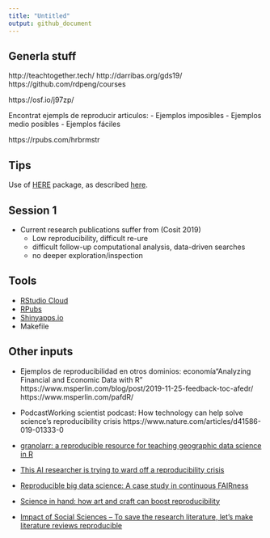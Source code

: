 ```yaml
---
title: "Untitled"
output: github_document
---
```



## Generla stuff
http://teachtogether.tech/
http://darribas.org/gds19/
https://github.com/rdpeng/courses

https://osf.io/j97zp/


Encontrat ejempls de reproducir articulos:
- Ejemplos imposibles
- Ejemplos medio posibles
- Ejemplos fáciles

https://rpubs.com/hrbrmstr

## Tips
 
Use of [HERE](https://github.com/krlmlr/here) package, as described [here](https://github.com/jennybc/here_here).
 

## Session 1


* Current research publications suffer from (Cosit 2019)
  * Low reproducibility, difficult re-ure
  * difficult follow-up computational analysis, data-driven searches
  * no deeper exploration/inspection 
  
## Tools

* [RStudio Cloud](https://rstudio.cloud/)
* [RPubs](https://rpubs.com/)
* [Shinyapps.io](https://www.shinyapps.io/)
* Makefile

## Other inputs

* Ejemplos de reproducibilidad en otros dominios: 
economía“Analyzing Financial and Economic Data with R"
https://www.msperlin.com/blog/post/2019-11-25-feedback-toc-afedr/ 
https://www.msperlin.com/pafdR/

* PodcastWorking scientist podcast: How technology can help solve science's reproducibility crisis
https://www.nature.com/articles/d41586-019-01333-0

* [granolarr: a reproducible resource for teaching geographic data science in R](https://sdesabbata.github.io/granolarr/)

* [This AI researcher is trying to ward off a reproducibility crisis](https://www.nature.com/articles/d41586-019-03895-5)

* [Reproducible big data science: A case study in continuous FAIRness](https://journals.plos.org/plosone/article?id=10.1371/journal.pone.0213013)

* [Science in hand: how art and craft can boost reproducibility](https://www.nature.com/articles/d41586-018-07676-4)

* [Impact of Social Sciences – To save the research literature, let’s make literature reviews reproducible](https://blogs.lse.ac.uk/impactofsocialsciences/2018/06/19/to-save-the-research-literature-lets-make-literature-reviews-reproducible/)


